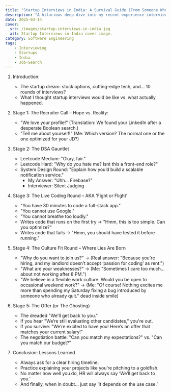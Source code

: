 ```yaml
---
title: "Startup Interviews in India: A Survival Guide (From Someone Who Barely Survived)"
description: "A hilarious deep dive into my recent experience interviewing at top startups in India, featuring impossible DSA rounds, silent-judging interviewers, and the ultimate battle: negotiating the offer (or getting ghosted)."
date: 2025-03-14
cover:
  src: /images/startup-interviews-in-india.jpg
  alt: Startup Interviews in India cover image.
category: Software Engineering
tags:
    - Interviewing
    - Startups
    - India
    - Job-Search
---
```


1. Introduction:
    - The startup dream: stock options, cutting-edge tech, and… 10 rounds of interviews?
    - What I thought startup interviews would be like vs. what actually happened.

2. Stage 1: The Recruiter Call – Hope vs. Reality:
    - "We love your profile!" (Translation: We found your LinkedIn after a desperate Boolean search.)
    - "Tell me about yourself!" (Me: Which version? The normal one or the one optimized for your JD?)

3. Stage 2: The DSA Gauntlet
    - Leetcode Medium: "Okay, fair."
    - Leetcode Hard: "Why do you hate me? Isnt this a front-end role?"
    - System Design Round: "Explain how you’d build a scalable notification service."
        - My Answer: "Uhh… Firebase?"
        - Interviewer: Silent Judging

4. Stage 3: The Live Coding Round – AKA 'Fight or Flight'
    - "You have 30 minutes to code a full-stack app."
    - "You cannot use Google."
    - "You cannot breathe too loudly."
    - Writes code that runs on the first try → "Hmm, this is too simple. Can you optimize?"
    - Writes code that fails → "Hmm, you should have tested it before running."

5. Stage 4: The Culture Fit Round – Where Lies Are Born
    - "Why do you want to join us?" → (Real answer: "Because you're hiring, and my landlord doesn’t accept ‘passion for coding’ as rent.")
    - "What are your weaknesses?" → (Me: "Sometimes I care too much… about not working after 8 PM.")
    - "We believe in a flexible work culture. Would you be open to occasional weekend work?" → (Me: "Of course! Nothing excites me more 
    than spending my Saturday fixing a bug introduced by someone who already quit." dead inside smile)

6. Stage 5: The Offer (or The Ghosting)
    - The dreaded "We'll get back to you."
    - If you hear "We’re still evaluating other candidates," you're out.
    - If you survive: "We’re excited to have you! Here’s an offer that matches your current salary!"
    - The negotiation battle: "Can you match my expectations?" vs. "Can you match our budget?"

7. Conclusion: Lessons Learned
    - Always ask for a clear hiring timeline.
    - Practice explaining your projects like you’re pitching to a goldfish.
    - No matter how well you do, HR will always say ‘We’ll get back to you.’
    - And finally, when in doubt… just say ‘It depends on the use case.’